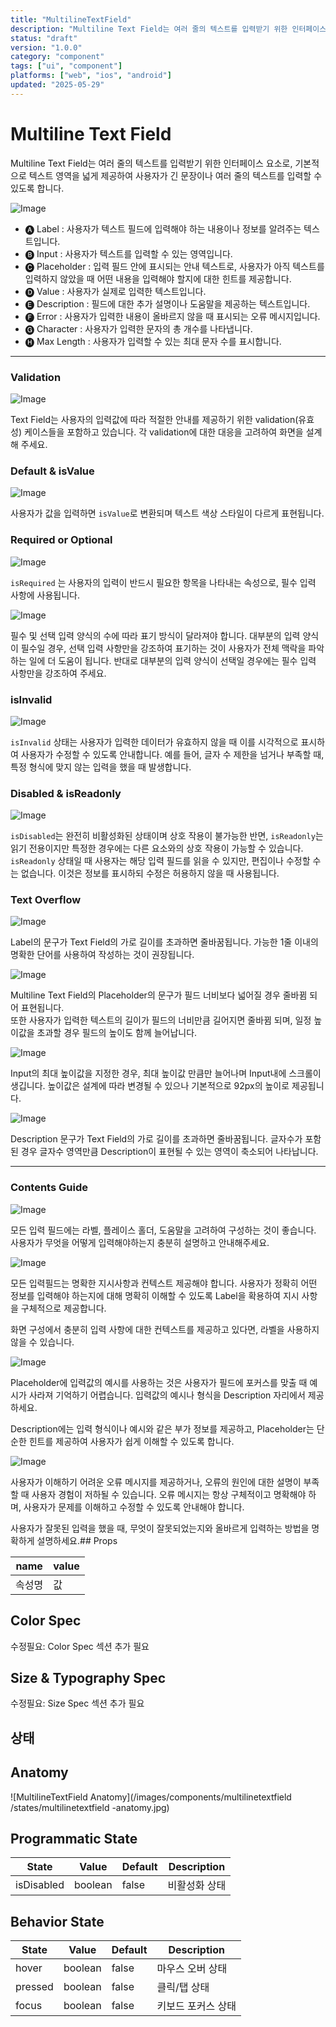 ```yaml
---
title: "MultilineTextField"
description: "Multiline Text Field는 여러 줄의 텍스트를 입력받기 위한 인터페이스 요소로, 기본적으로 텍스트 영역을 넓게 제공하여 사용자가 긴 문장이나 여러 줄의 텍스트를 입력할 수 있도록 합니다."
status: "draft"
version: "1.0.0"
category: "component"
tags: ["ui", "component"]
platforms: ["web", "ios", "android"]
updated: "2025-05-29"
---
```


# Multiline Text Field 

Multiline Text Field는 여러 줄의 텍스트를 입력받기 위한 인터페이스 요소로, 
기본적으로 텍스트 영역을 넓게 제공하여 사용자가 긴 문장이나 여러 줄의 텍스트를 입력할 수 있도록 합니다.

![Image](https://img.29cm.co.kr/next-edition/2024/09/02/f136219176ac4bf3bed159620a9c5c17_20240902130102.jpg)

- 🅐 Label : 사용자가 텍스트 필드에 입력해야 하는 내용이나 정보를 알려주는 텍스트입니다. 
- 🅑 Input : 사용자가 텍스트를 입력할 수 있는 영역입니다. 
- 🅒 Placeholder : 입력 필드 안에 표시되는 안내 텍스트로, 사용자가 아직 텍스트를 입력하지 않았을 때 어떤 내용을 입력해야 할지에 대한 힌트를 제공합니다.
- 🅓 Value : 사용자가 실제로 입력한 텍스트입니다. 
- 🅔 Description : 필드에 대한 추가 설명이나 도움말을 제공하는 텍스트입니다. 
- 🅕 Error : 사용자가 입력한 내용이 올바르지 않을 때 표시되는 오류 메시지입니다.
- 🅖 Character :  사용자가 입력한 문자의 총 개수를 나타냅니다. 
- 🅗 Max Length : 사용자가 입력할 수 있는 최대 문자 수를 표시합니다.

---

### Validation

![Image](https://img.29cm.co.kr/next-edition/2024/09/02/072f87f7bb9d4f52a0e5d2e83f390b4b_20240902163228.jpg)

Text Field는 사용자의 입력값에 따라 적절한 안내를 제공하기 위한 validation(유효성) 케이스들을 포함하고 있습니다. 
각 validation에 대한 대응을 고려하여 화면을 설계해 주세요.

### Default & isValue

![Image](https://img.29cm.co.kr/next-edition/2024/09/02/9e01fa77b981491085d90a51e8ca040c_20240902165003.jpg)

사용자가 값을 입력하면 `isValue`로 변환되며 텍스트 색상 스타일이 다르게 표현됩니다.

### Required or Optional

![Image](https://img.29cm.co.kr/next-edition/2024/09/03/1788224d0f814310ac44835c18900584_20240903112854.jpg)

`isRequired` 는 사용자의 입력이 반드시 필요한 항목을 나타내는 속성으로, 필수 입력 사항에 사용됩니다.

![Image](https://img.29cm.co.kr/next-edition/2024/09/03/652fc6e0a18e49dbbd7555b998929494_20240903112854.jpg)

필수 및 선택 입력 양식의 수에 따라 표기 방식이 달라져야 합니다. 
대부분의 입력 양식이 필수일 경우, 선택 입력 사항만을 강조하여 표기하는 것이 사용자가 전체 맥락을 파악하는 일에 더 도움이 됩니다. 반대로 대부분의 입력 양식이 선택일 경우에는 필수 입력 사항만을 강조하여 주세요.

### isInvalid 

![Image](https://img.29cm.co.kr/next-edition/2024/09/03/48286e0f54304ddb9521cae2b67ac508_20240903113906.jpg)

 `isInvalid` 상태는 사용자가 입력한 데이터가 유효하지 않을 때 이를 시각적으로 표시하여 사용자가 수정할 수 있도록 안내합니다. 
 예를 들어, 글자 수 제한을 넘거나 부족할 때, 특정 형식에 맞지 않는 입력을 했을 때 발생합니다.

 

### Disabled & isReadonly

![Image](https://img.29cm.co.kr/next-edition/2024/09/03/9d591b2e095e494c983b9980ab2f4547_20240903152256.jpg)

`isDisabled`는 완전히 비활성화된 상태이며 상호 작용이 불가능한 반면, 
`isReadonly`는 읽기 전용이지만 특정한 경우에는 다른 요소와의 상호 작용이 가능할 수 있습니다. 
`isReadonly` 상태일 때 사용자는 해당 입력 필드를 읽을 수 있지만, 편집이나 수정할 수는 없습니다. 
이것은 정보를 표시하되 수정은 허용하지 않을 때 사용됩니다.

### Text Overflow

![Image](https://img.29cm.co.kr/next-edition/2024/09/03/47eaef7f6a394c1e9f0b01b07c70a3b2_20240903155033.jpg)

Label의 문구가 Text Field의 가로 길이를 초과하면 줄바꿈됩니다.
가능한 1줄 이내의 명확한 단어를 사용하여 작성하는 것이 권장됩니다.

![Image](https://img.29cm.co.kr/next-edition/2024/09/03/bf9a94e8f5604f4e9cfbf94043dd48d2_20240903155033.jpg)

Multiline Text Field의 Placeholder의 문구가 필드 너비보다 넓어질 경우 줄바뀜 되어 표현됩니다.  
또한 사용자가 입력한 텍스트의 길이가 필드의 너비만큼 길어지면 줄바뀜 되며, 일정 높이값을 초과할 경우 필드의 높이도 함께 늘어납니다.

![Image](https://img.29cm.co.kr/next-edition/2024/09/03/a9548f30baed4f168b201fbec2e9fb84_20240903160243.jpg)

Input의 최대 높이값을 지정한 경우, 최대 높이값 만큼만 늘어나며 Input내에 스크롤이 생깁니다. 
높이값은 설계에 따라 변경될 수 있으나 기본적으로 92px의 높이로 제공됩니다. 

![Image](https://img.29cm.co.kr/next-edition/2024/09/03/d0979be0803943edb14b06ca8f5585b8_20240903155033.jpg)

Description 문구가 Text Field의 가로 길이를 초과하면 줄바꿈됩니다.
글자수가 포함된 경우 글자수 영역만큼 Description이 표현될 수 있는 영역이 축소되어 나타납니다.

---

### Contents Guide

 ![Image](https://img.29cm.co.kr/next-edition/2024/09/04/b482130bebba4381a4580dbdcf17fffc_20240904175742.jpg)

모든 입력 필드에는 라벨, 플레이스 홀더, 도움말을 고려하여 구성하는 것이 좋습니다. 사용자가 무엇을 어떻게 입력해야하는지 충분히 설명하고 안내해주세요.

 ![Image](https://img.29cm.co.kr/next-edition/2024/09/04/a72dabba2fae4ea18aed7aaddf64cd29_20240904181003.png)

모든 입력필드는 명확한 지시사항과 컨텍스트 제공해야 합니다. 사용자가 정확히 어떤 정보를 입력해야 하는지에 대해 명확히 이해할 수 있도록 Label을 확용하여 지시 사항을 구체적으로 제공합니다.

화면 구성에서 충분히 입력 사항에 대한 컨텍스트를 제공하고 있다면,
라벨을 사용하지 않을 수 있습니다. 

 ![Image](https://img.29cm.co.kr/next-edition/2024/09/04/6985143624cb487eb186bcdf465b107d_20240904181003.png)

Placeholder에 입력값의 예시를 사용하는 것은 사용자가 필드에 포커스를 맞출 때 예시가 사라져 기억하기 어렵습니다. 입력값의 예시나 형식을 Description 자리에서 제공하세요.

Description에는 입력 형식이나 예시와 같은 부가 정보를 제공하고, Placeholder는 단순한 힌트를 제공하여 사용자가 쉽게 이해할 수 있도록 합니다.

 ![Image](https://img.29cm.co.kr/next-edition/2024/09/04/3c79b9efd01b41b3bf4981db19543d8d_20240904182143.png)

사용자가 이해하기 어려운 오류 메시지를 제공하거나, 오류의 원인에 대한 설명이 부족할 때 사용자 경험이 저하될 수 있습니다. 오류 메시지는 항상 구체적이고 명확해야 하며, 사용자가 문제를 이해하고 수정할 수 있도록 안내해야 합니다.

사용자가 잘못된 입력을 했을 때, 무엇이 잘못되었는지와 올바르게 입력하는 방법을 명확하게 설명하세요.## Props

| name | value |
| --- | --- |
| 속성명 | 값 |

## Color Spec

수정필요: Color Spec 섹션 추가 필요

## Size & Typography Spec

수정필요: Size Spec 섹션 추가 필요

## 상태

## Anatomy

![MultilineTextField  Anatomy](/images/components/multilinetextfield /states/multilinetextfield -anatomy.jpg)

## Programmatic State

| State | Value | Default | Description |
| --- | --- | --- | --- |
| isDisabled | boolean | false | 비활성화 상태 |

## Behavior State

| State | Value | Default | Description |
| --- | --- | --- | --- |
| hover | boolean | false | 마우스 오버 상태 |
| pressed | boolean | false | 클릭/탭 상태 |
| focus | boolean | false | 키보드 포커스 상태 |

